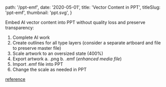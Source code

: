 
  path: '/ppt-emf',
  date: '2020-05-01',
  title: 'Vector Content in PPT',
  titleSlug: 'ppt-emf',
  thumbnail: 'ppt.svg',
}

Embed AI vector content into PPT without quality loss and preserve transparency:

1. Complete AI work
2. Create outlines for all type layers (consider a separate artboard and file to preserve master file)
3. Scale artwork to an oversized state (400%)
4. Export artwork
   a. .png
   b. .emf (_enhanced media file_)
5. Import .emf file into PPT
6. Change the scale as needed in PPT

[reference](http://stackoverflow.com/questions/15388048/change-resolution-of-emf-image-files-to-prevent-quality-loss-in-powerpoint)

